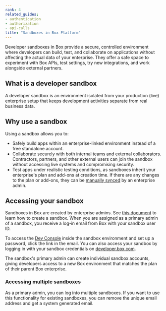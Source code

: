 ```yaml
---
rank: 4
related_guides:
- authentication
- authorization
- api-calls
title: "Sandboxes in Box Platform"
---
```

Developer sandboxes in Box provide a secure, controlled environment where developers can build, test, and collaborate on applications without affecting the actual data of your enterprise. They offer a safe space to experiment with Box APIs, test settings, try new integrations, and work alongside external partners.

## What is a developer sandbox

A developer sandbox is an environment isolated from your production (live) enterprise setup that keeps development activities separate from real business data.

## Why use a sandbox

Using a sandbox allows you to:

* Safely build apps within an enterprise-linked environment instead of a free standalone account.
* Collaborate securely with both internal teams and external collaborators. Contractors, partners, and other external users can join the sandbox without accessing live systems and compromising security.
* Test apps under realistic testing conditions, as sandboxes inherit your enterprise's plan and add-ons at creation time. If there are any changes to the plan or add-ons, they can be [manually synced][4] by an enterprise admin.

## Accessing your sandbox

Sandboxes in Box are created by enterprise admins. See [this document][1] to learn how to create a sandbox. 
When you are assigned as a primary admin of a sandbox, you receive a log-in email from Box with your sandbox user ID.

To access the [Dev Console][2] inside the sandbox environment and set up a password, click the link in the email. You can also access your sandbox by logging in with your sandbox credentials on [developer.box.com][3].

The sandbox's primary admin can create individual sandbox accounts, giving developers access to a new Box environment that matches the plan of their parent Box enterprise.

### Accessing multiple sandboxes

As a primary admin, you can log into multiple sandboxes. If you want to use this functionality for existing sandboxes, you can remove the unique email address and get a system generated email.

[1]: https://support.box.com/hc/en-us/articles/360043697274-Managing-developer-sandboxes-for-Box-admins
[2]: https://cloud.app.box.com/developers/console
[3]: https://developer.box.com
[4]: https://support.box.com/hc/en-us/articles/360043697274-Managing-developer-sandboxes-for-Box-admins#:~:text=in%20a%20sandbox.-,Synchronizing,-sandbox%20with%20production
